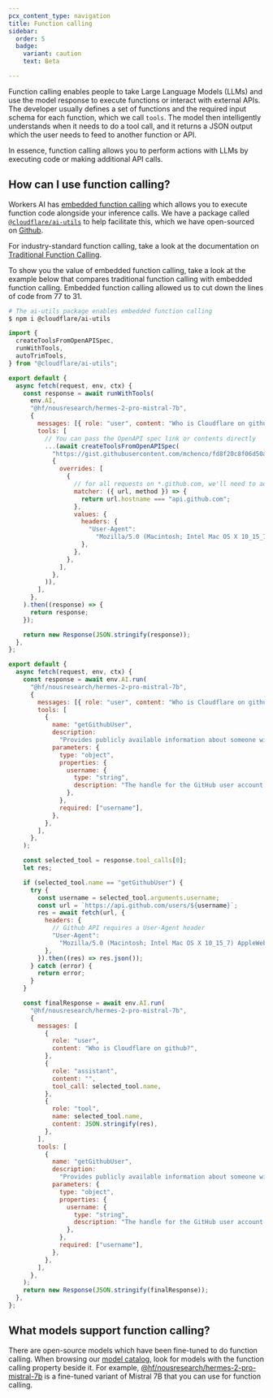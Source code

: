 ```yaml
---
pcx_content_type: navigation
title: Function calling
sidebar:
  order: 5
  badge:
    variant: caution
    text: Beta

---
```



Function calling enables people to take Large Language Models (LLMs) and use the model response to execute functions or interact with external APIs. The developer usually defines a set of functions and the required input schema for each function, which we call `tools`. The model then intelligently understands when it needs to do a tool call, and it returns a JSON output which the user needs to feed to another function or API.

In essence, function calling allows you to perform actions with LLMs by executing code or making additional API calls.

<Stream videoId="603e94c9803b4779dd612493c0dd7125" videoTitle="placeholder" />

## How can I use function calling?

Workers AI has [embedded function calling](/workers-ai/function-calling/embedded/) which allows you to execute function code alongside your inference calls. We have a package called [`@cloudflare/ai-utils`](https://www.npmjs.com/package/@cloudflare/ai-utils) to help facilitate this, which we have open-sourced on [Github](https://github.com/cloudflare/ai-utils).

For industry-standard function calling, take a look at the documentation on [Traditional Function Calling](/workers-ai/function-calling/traditional/).

To show you the value of embedded function calling, take a look at the example below that compares traditional function calling with embedded function calling. Embedded function calling allowed us to cut down the lines of code from 77 to 31.

<Tabs> <TabItem label="Embedded">

```sh
# The ai-utils package enables embedded function calling
$ npm i @cloudflare/ai-utils
```

```js title="Embedded function calling example"
import {
  createToolsFromOpenAPISpec,
  runWithTools,
  autoTrimTools,
} from "@cloudflare/ai-utils";

export default {
  async fetch(request, env, ctx) {
    const response = await runWithTools(
      env.AI,
      "@hf/nousresearch/hermes-2-pro-mistral-7b",
      {
        messages: [{ role: "user", content: "Who is Cloudflare on github?" }],
        tools: [
          // You can pass the OpenAPI spec link or contents directly
          ...(await createToolsFromOpenAPISpec(
            "https://gist.githubusercontent.com/mchenco/fd8f20c8f06d50af40b94b0671273dc1/raw/f9d4b5cd5944cc32d6b34cad0406d96fd3acaca6/partial_api.github.com.json",
            {
              overrides: [
                {
                  // for all requests on *.github.com, we'll need to add a User-Agent.
                  matcher: ({ url, method }) => {
                    return url.hostname === "api.github.com";
                  },
                  values: {
                    headers: {
                      "User-Agent":
                        "Mozilla/5.0 (Macintosh; Intel Mac OS X 10_15_7) AppleWebKit/537.36 (KHTML, like Gecko) Chrome/112.0.0.0 Safari/537.36",
                    },
                  },
                },
              ],
            },
          )),
        ],
      },
    ).then((response) => {
      return response;
    });

    return new Response(JSON.stringify(response));
  },
};
```

</TabItem> <TabItem label="Traditional">

```js title="Traditional function calling example"
export default {
  async fetch(request, env, ctx) {
    const response = await env.AI.run(
      "@hf/nousresearch/hermes-2-pro-mistral-7b",
      {
        messages: [{ role: "user", content: "Who is Cloudflare on github?" }],
        tools: [
          {
            name: "getGithubUser",
            description:
              "Provides publicly available information about someone with a GitHub account.",
            parameters: {
              type: "object",
              properties: {
                username: {
                  type: "string",
                  description: "The handle for the GitHub user account.",
                },
              },
              required: ["username"],
            },
          },
        ],
      },
    );

    const selected_tool = response.tool_calls[0];
    let res;

    if (selected_tool.name == "getGithubUser") {
      try {
        const username = selected_tool.arguments.username;
        const url = `https://api.github.com/users/${username}`;
        res = await fetch(url, {
          headers: {
            // Github API requires a User-Agent header
            "User-Agent":
              "Mozilla/5.0 (Macintosh; Intel Mac OS X 10_15_7) AppleWebKit/537.36 (KHTML, like Gecko) Chrome/112.0.0.0 Safari/537.36",
          },
        }).then((res) => res.json());
      } catch (error) {
        return error;
      }
    }

    const finalResponse = await env.AI.run(
      "@hf/nousresearch/hermes-2-pro-mistral-7b",
      {
        messages: [
          {
            role: "user",
            content: "Who is Cloudflare on github?",
          },
          {
            role: "assistant",
            content: "",
            tool_call: selected_tool.name,
          },
          {
            role: "tool",
            name: selected_tool.name,
            content: JSON.stringify(res),
          },
        ],
        tools: [
          {
            name: "getGithubUser",
            description:
              "Provides publicly available information about someone with a GitHub account.",
            parameters: {
              type: "object",
              properties: {
                username: {
                  type: "string",
                  description: "The handle for the GitHub user account.",
                },
              },
              required: ["username"],
            },
          },
        ],
      },
    );
    return new Response(JSON.stringify(finalResponse));
  },
};
```

</TabItem> </Tabs>

## What models support function calling?

There are open-source models which have been fine-tuned to do function calling. When browsing our [model catalog](/workers-ai/models/), look for models with the function calling property beside it. For example, [@hf/nousresearch/hermes-2-pro-mistral-7b](/workers-ai/models/hermes-2-pro-mistral-7b/) is a fine-tuned variant of Mistral 7B that you can use for function calling.
